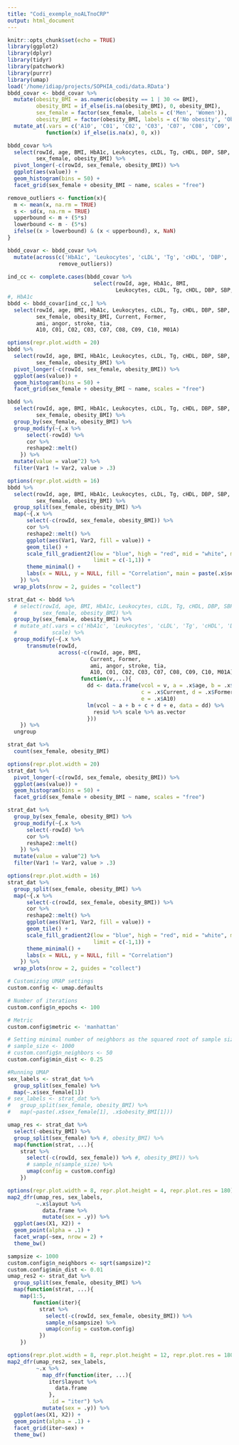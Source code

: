 ```yaml
---
title: "Codi_exemple_noALTnoCRP"
output: html_document
---
```


```r
knitr::opts_chunk$set(echo = TRUE)
library(ggplot2)
library(dplyr)
library(tidyr)
library(patchwork)
library(purrr)
library(umap)
load('/home/idiap/projects/SOPHIA_codi/data.RData')
bbdd_covar <- bbdd_covar %>%
  mutate(obesity_BMI = as.numeric(obesity == 1 | 30 <= BMI),
         obesity_BMI = if_else(is.na(obesity_BMI), 0, obesity_BMI),
         sex_female = factor(sex_female, labels = c('Men', 'Women')),
         obesity_BMI = factor(obesity_BMI, labels = c('No obesity', 'Obesity'))) %>% 
  mutate_at(.vars = c('A10', 'C01', 'C02', 'C03', 'C07', 'C08', 'C09', 'C10', 'M01A'),
            function(x) if_else(is.na(x), 0, x))

bbdd_covar %>%
  select(rowId, age, BMI, HbA1c, Leukocytes, cLDL, Tg, cHDL, DBP, SBP, Glucose,
         sex_female, obesity_BMI) %>%
  pivot_longer(-c(rowId, sex_female, obesity_BMI)) %>%
  ggplot(aes(value)) +
  geom_histogram(bins = 50) +
  facet_grid(sex_female + obesity_BMI ~ name, scales = "free")
```

```r
remove_outliers <- function(x){
  m <- mean(x, na.rm = TRUE)
  s <- sd(x, na.rm = TRUE)
  upperbound <- m + (5*s)
  lowerbound <- m - (5*s)
  ifelse((x > lowerbound) & (x < upperbound), x, NaN)
}

bbdd_covar <- bbdd_covar %>%
  mutate(across(c('HbA1c', 'Leukocytes', 'cLDL', 'Tg', 'cHDL', 'DBP', 'SBP', 'Glucose'),
                remove_outliers))
  
ind_cc <- complete.cases(bbdd_covar %>%
                           select(rowId, age, HbA1c, BMI,
                                  Leukocytes, cLDL, Tg, cHDL, DBP, SBP, Glucose))
#, HbA1c
bbdd <- bbdd_covar[ind_cc,] %>%
  select(rowId, age, BMI, HbA1c, Leukocytes, cLDL, Tg, cHDL, DBP, SBP, Glucose,
         sex_female, obesity_BMI, Current, Former,
         ami, angor, stroke, tia,
         A10, C01, C02, C03, C07, C08, C09, C10, M01A)

options(repr.plot.width = 20)
bbdd %>%
  select(rowId, age, BMI, HbA1c, Leukocytes, cLDL, Tg, cHDL, DBP, SBP, Glucose,
         sex_female, obesity_BMI) %>%
  pivot_longer(-c(rowId, sex_female, obesity_BMI)) %>%
  ggplot(aes(value)) +
  geom_histogram(bins = 50) +
  facet_grid(sex_female + obesity_BMI ~ name, scales = "free")
```

```r
bbdd %>%
  select(rowId, age, BMI, HbA1c, Leukocytes, cLDL, Tg, cHDL, DBP, SBP, Glucose,
         sex_female, obesity_BMI) %>%
  group_by(sex_female, obesity_BMI) %>% 
  group_modify(~{.x %>%
      select(-rowId) %>%
      cor %>%
      reshape2::melt()
    }) %>%
  mutate(value = value^2) %>%
  filter(Var1 != Var2, value > .3)

options(repr.plot.width = 16)
bbdd %>%
  select(rowId, age, BMI, HbA1c, Leukocytes, cLDL, Tg, cHDL, DBP, SBP, Glucose,
         sex_female, obesity_BMI) %>%
  group_split(sex_female, obesity_BMI) %>%
  map(~{.x %>%
      select(-c(rowId, sex_female, obesity_BMI)) %>%
      cor %>%
      reshape2::melt() %>%
      ggplot(aes(Var1, Var2, fill = value)) +
      geom_tile() +
      scale_fill_gradient2(low = "blue", high = "red", mid = "white", midpoint = 0,
                           limit = c(-1,1)) +
      theme_minimal() +
      labs(x = NULL, y = NULL, fill = "Correlation", main = paste(.x$sex_female, .x$obesity_BMI))
    }) %>%
  wrap_plots(nrow = 2, guides = "collect")
```

```r
strat_dat <- bbdd %>%
  # select(rowId, age, BMI, HbA1c, Leukocytes, cLDL, Tg, cHDL, DBP, SBP, Glucose,
  #        sex_female, obesity_BMI) %>%
  group_by(sex_female, obesity_BMI) %>%
  # mutate_at(.vars = c('HbA1c', 'Leukocytes', 'cLDL', 'Tg', 'cHDL', 'DBP', 'SBP', 'Glucose'),
  #           scale) %>% 
  group_modify(~{.x %>%
      transmute(rowId,
                across(-c(rowId, age, BMI,
                          Current, Former,
                          ami, angor, stroke, tia,
                          A10, C01, C02, C03, C07, C08, C09, C10, M01A),
                       function(v,...){
                         dd <- data.frame(vcol = v, a = .x$age, b = .x$BMI,
                                          c = .x$Current, d = .x$Former,
                                          e = .x$A10)
                         lm(vcol ~ a + b + c + d + e, data = dd) %>%
                           resid %>% scale %>% as.vector
                         }))
    }) %>%
  ungroup

strat_dat %>%
  count(sex_female, obesity_BMI)
```

```r
options(repr.plot.width = 20)
strat_dat %>%
  pivot_longer(-c(rowId, sex_female, obesity_BMI)) %>%
  ggplot(aes(value)) +
  geom_histogram(bins = 50) +
  facet_grid(sex_female + obesity_BMI ~ name, scales = "free")
```

```r
strat_dat %>%
  group_by(sex_female, obesity_BMI) %>%
  group_modify(~{.x %>%
      select(-rowId) %>%
      cor %>%
      reshape2::melt()
    }) %>%
  mutate(value = value^2) %>%
  filter(Var1 != Var2, value > .3)

options(repr.plot.width = 16)
strat_dat %>%
  group_split(sex_female, obesity_BMI) %>%
  map(~{.x %>%
      select(-c(rowId, sex_female, obesity_BMI)) %>%
      cor %>%
      reshape2::melt() %>%
      ggplot(aes(Var1, Var2, fill = value)) +
      geom_tile() +
      scale_fill_gradient2(low = "blue", high = "red", mid = "white", midpoint = 0,
                           limit = c(-1,1)) +
      theme_minimal() +
      labs(x = NULL, y = NULL, fill = "Correlation")
    }) %>%
  wrap_plots(nrow = 2, guides = "collect")
```

<!-- ```{r linear_dimensionality_reduction} -->
<!-- options(repr.plot.width = 8, repr.plot.height = 4, repr.plot.res = 180) -->
<!-- pca_res <- strat_dat %>% -->
<!--   split(~ sex_female + obesity_BMI) %>% -->
<!--   map(~.x %>% select(-c(rowId, sex_female, obesity_BMI)) %>% prcomp) -->
<!-- ``` -->

<!-- ```{r variance_explained} -->
<!-- pca_res %>% -->
<!--   imap(~{eigs <- .x$sdev^2 -->
<!--   varexp <- round(eigs / sum(eigs), 4) -->
<!--   data.frame(ncomp = 1:length(varexp), ve = 100 * varexp) %>% -->
<!--     mutate(ve_cs = cumsum(ve)) %>% -->
<!--     ggplot(aes(ncomp, ve_cs)) + -->
<!--     geom_area(fill = "lightblue", alpha = .5) + -->
<!--     geom_line(group = 1) + -->
<!--     geom_point() +  -->
<!--     geom_hline(yintercept = 95, linetype = "dashed", color = "red") + -->
<!--     scale_x_continuous(breaks = 1:length(varexp)) + -->
<!--     theme_bw() + -->
<!--     labs(title = .y, x = NULL, y = NULL) -->
<!--   }) %>% -->
<!--   modify_at(1, ~.x + labs(y = "Cumulative % variance explained")) %>% -->
<!--   wrap_plots(nrow = 2) %>% -->
<!--   wrap_plots(grid::textGrob("Number of components"), ncol = 1, heights = c(.99, .01)) -->
<!-- ``` -->

<!-- ```{r scatter_plot_PCA} -->
<!-- pca_res %>% -->
<!--   imap(~{eigs <- .x$sdev^2 -->
<!--   varexp <- round(eigs / sum(eigs), 4) -->
<!--   .x %>% -->
<!--     "$"("x") %>% -->
<!--     "["(,c(1,2)) %>% -->
<!--     data.frame %>% -->
<!--     ggplot(aes(PC1, PC2)) + -->
<!--     geom_point(alpha = .1) + -->
<!--     theme_bw() + -->
<!--     labs(title = .y, -->
<!--          x = paste0("PC1 (", varexp[1] * 100, "%)"), -->
<!--          y = paste0("PC2 (", varexp[2] * 100, "%)")) -->
<!--   }) %>% -->
<!--   wrap_plots(nrow = 2) -->
<!-- ``` -->

```r
# Customizing UMAP settings
custom.config <- umap.defaults

# Number of iterations
custom.config$n_epochs <- 100

# Metric
custom.config$metric <- 'manhattan'

# Setting minimal number of neighbors as the squared root of sample size (random sample of 10000 individuals)
# sample_size <- 1000
# custom.config$n_neighbors <- 50
custom.config$min_dist <- 0.25

#Running UMAP
sex_labels <- strat_dat %>%
  group_split(sex_female) %>%
  map(~.x$sex_female[1])
# sex_labels <- strat_dat %>%
#   group_split(sex_female, obesity_BMI) %>%
#   map(~paste(.x$sex_female[1], .x$obesity_BMI[1]))

umap_res <- strat_dat %>%
  select(-obesity_BMI) %>% 
  group_split(sex_female) %>% #, obesity_BMI) %>%
  map(function(strat, ...){
    strat %>%
      select(-c(rowId, sex_female)) %>% #, obesity_BMI)) %>%
      # sample_n(sample_size) %>%
      umap(config = custom.config)
    })

options(repr.plot.width = 8, repr.plot.height = 4, repr.plot.res = 180)
map2_dfr(umap_res, sex_labels,
         ~.x$layout %>%
           data.frame %>%
           mutate(sex = .y)) %>%
  ggplot(aes(X1, X2)) +
  geom_point(alpha = .1) +
  facet_wrap(~sex, nrow = 2) +
  theme_bw()
```

```r
sampsize <- 1000
custom.config$n_neighbors <- sqrt(sampsize)*2
custom.config$min_dist <- 0.01
umap_res2 <- strat_dat %>%
  group_split(sex_female, obesity_BMI) %>%
  map(function(strat, ...){
    map(1:5,
        function(iter){
          strat %>%
            select(-c(rowId, sex_female, obesity_BMI)) %>%
            sample_n(sampsize) %>%
            umap(config = custom.config)
          })
    })

options(repr.plot.width = 8, repr.plot.height = 12, repr.plot.res = 180)
map2_dfr(umap_res2, sex_labels,
         ~.x %>%
           map_dfr(function(iter, ...){
             iter$layout %>% 
               data.frame
             },
             .id = "iter") %>%
           mutate(sex = .y)) %>%
  ggplot(aes(X1, X2)) +
  geom_point(alpha = .1) +
  facet_grid(iter~sex) +
  theme_bw()
```

